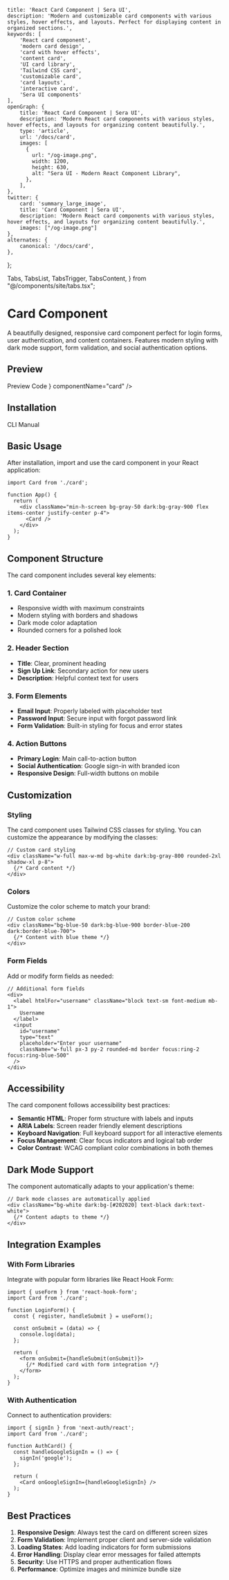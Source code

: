     title: 'React Card Component | Sera UI',
    description: 'Modern and customizable card components with various styles, hover effects, and layouts. Perfect for displaying content in organized sections.',
    keywords: [
        'React card component',
        'modern card design',
        'card with hover effects',
        'content card',
        'UI card library',
        'Tailwind CSS card',
        'customizable card',
        'card layouts',
        'interactive card',
        'Sera UI components'
    ],
    openGraph: {
        title: 'React Card Component | Sera UI',
        description: 'Modern React card components with various styles, hover effects, and layouts for organizing content beautifully.',
        type: 'article',
        url: '/docs/card',
        images: [
          {
            url: "/og-image.png",
            width: 1200,
            height: 630,
            alt: "Sera UI - Modern React Component Library",
          },
        ],
    },
    twitter: {
        card: 'summary_large_image',
        title: 'Card Component | Sera UI',
        description: 'Modern React card components with various styles, hover effects, and layouts for organizing content beautifully.',
        images: ["/og-image.png"]
    },
    alternates: {
        canonical: '/docs/card',
    },
};

  Tabs,
  TabsList,
  TabsTrigger,
  TabsContent,
} from "@/components/site/tabs.tsx";




# Card Component <AI dir="left"/>

A beautifully designed, responsive card component perfect for login forms, user authentication, and content containers. Features modern styling with dark mode support, form validation, and social authentication options.

## Preview

<Tabs defaultValue="preview" className="">
  <TabsList>
    <TabsTrigger value="preview">Preview</TabsTrigger>
    <TabsTrigger value="code">Code</TabsTrigger>
  </TabsList>
  <TabsContent value="preview">
    <ComponentRenderer component={<CardView />} componentName="card" />
  </TabsContent>
  <TabsContent value="code">
    <CodeBlock filePath="src/app/docs/card/card-view.tsx" />
  </TabsContent>
</Tabs>

## Installation

<Tabs defaultValue="cli" className="">
  <TabsList>
    <TabsTrigger value="cli">CLI</TabsTrigger>
    <TabsTrigger value="manual">Manual</TabsTrigger>
  </TabsList>
  <TabsContent value="cli">
    <Cli command={`add card.json`} />
  </TabsContent>

  <TabsContent value="manual">
    <CodeBlock filePath="src/app/docs/card/card.tsx" />
  </TabsContent>
</Tabs>



## Basic Usage

After installation, import and use the card component in your React application:

```tsx
import Card from './card';

function App() {
  return (
    <div className="min-h-screen bg-gray-50 dark:bg-gray-900 flex items-center justify-center p-4">
      <Card />
    </div>
  );
}
```

## Component Structure

The card component includes several key elements:

### 1. Card Container
- Responsive width with maximum constraints
- Modern styling with borders and shadows
- Dark mode color adaptation
- Rounded corners for a polished look

### 2. Header Section
- **Title**: Clear, prominent heading
- **Sign Up Link**: Secondary action for new users
- **Description**: Helpful context text for users

### 3. Form Elements
- **Email Input**: Properly labeled with placeholder text
- **Password Input**: Secure input with forgot password link
- **Form Validation**: Built-in styling for focus and error states

### 4. Action Buttons
- **Primary Login**: Main call-to-action button
- **Social Authentication**: Google sign-in with branded icon
- **Responsive Design**: Full-width buttons on mobile

## Customization

### Styling

The card component uses Tailwind CSS classes for styling. You can customize the appearance by modifying the classes:

```tsx
// Custom card styling
<div className="w-full max-w-md bg-white dark:bg-gray-800 rounded-2xl shadow-xl p-8">
  {/* Card content */}
</div>
```

### Colors

Customize the color scheme to match your brand:

```tsx
// Custom color scheme
<div className="bg-blue-50 dark:bg-blue-900 border-blue-200 dark:border-blue-700">
  {/* Content with blue theme */}
</div>
```

### Form Fields

Add or modify form fields as needed:

```tsx
// Additional form fields
<div>
  <label htmlFor="username" className="block text-sm font-medium mb-1">
    Username
  </label>
  <input
    id="username"
    type="text"
    placeholder="Enter your username"
    className="w-full px-3 py-2 rounded-md border focus:ring-2 focus:ring-blue-500"
  />
</div>
```

## Accessibility

The card component follows accessibility best practices:

- **Semantic HTML**: Proper form structure with labels and inputs
- **ARIA Labels**: Screen reader friendly element descriptions
- **Keyboard Navigation**: Full keyboard support for all interactive elements
- **Focus Management**: Clear focus indicators and logical tab order
- **Color Contrast**: WCAG compliant color combinations in both themes

## Dark Mode Support

The component automatically adapts to your application's theme:

```tsx
// Dark mode classes are automatically applied
<div className="bg-white dark:bg-[#202020] text-black dark:text-white">
  {/* Content adapts to theme */}
</div>
```

## Integration Examples

### With Form Libraries

Integrate with popular form libraries like React Hook Form:

```tsx
import { useForm } from 'react-hook-form';
import Card from './card';

function LoginForm() {
  const { register, handleSubmit } = useForm();

  const onSubmit = (data) => {
    console.log(data);
  };

  return (
    <form onSubmit={handleSubmit(onSubmit)}>
      {/* Modified card with form integration */}
    </form>
  );
}
```

### With Authentication

Connect to authentication providers:

```tsx
import { signIn } from 'next-auth/react';
import Card from './card';

function AuthCard() {
  const handleGoogleSignIn = () => {
    signIn('google');
  };

  return (
    <Card onGoogleSignIn={handleGoogleSignIn} />
  );
}
```

## Best Practices

1. **Responsive Design**: Always test the card on different screen sizes
2. **Form Validation**: Implement proper client and server-side validation
3. **Loading States**: Add loading indicators for form submissions
4. **Error Handling**: Display clear error messages for failed attempts
5. **Security**: Use HTTPS and proper authentication flows
6. **Performance**: Optimize images and minimize bundle size
